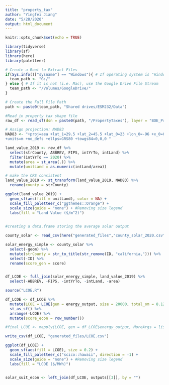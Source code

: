 ```yaml
---
title: "property_tax"
author: "Yingfei Jiang"
date: "5/28/2020"
output: html_document
---
```


```r
knitr::opts_chunk$set(echo = TRUE)

library(tidyverse)
library(sf)
library(here)
library(paletteer)
```

```r
# Create a Root to Extract Files 
if(Sys.info()["sysname"] == "Windows"){ # If operating system is "Windows" use G: Drive
  team_path <- "G:/"
} else { # If it is not (i.e. Mac), use the Google Drive File Stream
  team_path <- "/Volumes/GoogleDrive/"
}

# Create the Full File Path
path <- paste0(team_path, "Shared drives/ESM232/Data")

```

```r
#Read in property tax shape file
raw_df <- read_sf(dsn = paste0(path, "/PropertyTaxes"), layer = "BOE_PropertyTaxes")

```

```r
# Assign projection: NAD83
NAD83 <- "+proj=aea +lat_1=29.5 +lat_2=45.5 +lat_0=23 +lon_0=-96 +x_0=0 +y_0=0 +datum=NAD83
+units=m +no_defs +ellps=GRS80 +towgs84=0,0,0 "
```

```r
land_value_2019 <- raw_df %>% 
  select(strCounty, ABBREV, FIPS, intYrTo, intLand) %>% 
  filter(intYrTo == 2020) %>% 
  mutate(area = st_area(.)) %>% 
  mutate(unitLand = as.numeric(intLand/area))

# make the CRS consistent
land_value_2019 <- st_transform(land_value_2019, NAD83) %>% 
  rename(county = strCounty)
```

```r
ggplot(land_value_2019) +
  geom_sf(aes(fill = unitLand), color = NA) +
  scale_fill_paletteer_c("ggthemes::Orange") +
  scale_size(guide = "none") + #Removing size legend
  labs(fill = "Land Value ($/m^2)")
  
```

```r
#creating a data.frame storing the average solar output

county_solar <- read_csv(here("generated_files","county_solar_2020.csv"))

solar_energy_simple <- county_solar %>% 
  select(-geom) %>% 
  mutate(strCounty = str_to_title(str_remove(ID, "california,"))) %>% 
  select(-ID) %>% 
  rename(score_gen = score)


df_LCOE <- full_join(solar_energy_simple, land_value_2019) %>% 
  select(-ABBREV, -FIPS, -intYrTo, -intLand, -area)
```

```r
source("LCOE.R")

df_LCOE <- df_LCOE %>% 
  mutate(LCOE = LCOE(gen = energy_output, size = 20000, total_om = 8.12, instant_cost = 1585, installed_cost = 1861, land_cost = unitLand)) %>% 
  st_as_sf() %>% 
  arrange(-LCOE) %>% 
  mutate(score_econ = row_number())

#final_LCOE <- mapply(LCOE, gen = df_LCOE$energy_output, MoreArgs = list(size = 20000, total_om = 8.12, #instant_cost = 1742, installed_cost = 1861))

write_csv(df_LCOE, "generated_files/LCOE.csv")
```

```r
ggplot(df_LCOE) +
  geom_sf(aes(fill = LCOE), size = 0.2) +
  scale_fill_paletteer_c("scico::hawaii", direction = -1) +
  scale_size(guide = "none") + #Removing size legend
  labs(fill = "LCOE ($/MWh)")
  
```

```r

solar_suit_econ <- left_join(df_LCOE, outputs[[3]], by = "")

```

